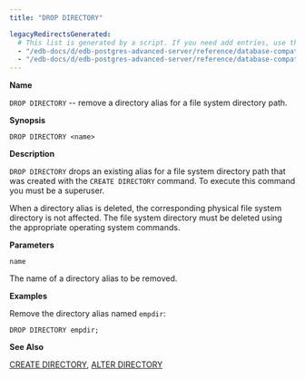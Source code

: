 ```yaml
---
title: "DROP DIRECTORY"

legacyRedirectsGenerated:
  # This list is generated by a script. If you need add entries, use the `legacyRedirects` key.
  - "/edb-docs/d/edb-postgres-advanced-server/reference/database-compatibility-for-oracle-developers-sql-guide/13/drop_directory.html"
  - "/edb-docs/d/edb-postgres-advanced-server/reference/database-compatibility-for-oracle-developers-sql-guide/latest/drop_directory.html"
---
```


<div id="drop_directory" class="registered_link"></div>

**Name**

`DROP DIRECTORY` -- remove a directory alias for a file system directory path.

**Synopsis**

```text
DROP DIRECTORY <name>
```

**Description**

`DROP DIRECTORY` drops an existing alias for a file system directory path that was created with the `CREATE DIRECTORY` command. To execute this command you must be a superuser.

When a directory alias is deleted, the corresponding physical file system directory is not affected. The file system directory must be deleted using the appropriate operating system commands.

**Parameters**

`name`

 The name of a directory alias to be removed.

**Examples**

Remove the directory alias named `empdir`:

```text
DROP DIRECTORY empdir;
```

**See Also**

[CREATE DIRECTORY](22_create_directory/#create_directory), [ALTER DIRECTORY](02_alter_directory/#alter_directory)
